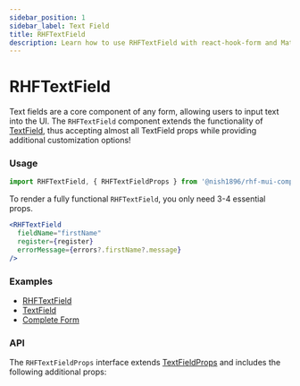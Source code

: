 ```yaml
---
sidebar_position: 1
sidebar_label: Text Field
title: RHFTextField
description: Learn how to use RHFTextField with react-hook-form and Material-UI to create customizable and efficient form fields. Explore key props, examples, and API details to enhance your React forms.
---
```



# RHFTextField

Text fields are a core component of any form, allowing users to input text into the UI.
The `RHFTextField` component extends the functionality of [TextField](https://mui.com/material-ui/react-text-field/),
thus accepting almost all TextField props while providing additional customization options!

### Usage

```js
import RHFTextField, { RHFTextFieldProps } from '@nish1896/rhf-mui-components/mui/textfield';
```

To render a fully functional `RHFTextField`, you only need 3-4 essential props.

```jsx
<RHFTextField
  fieldName="firstName"
  register={register}
  errorMessage={errors?.firstName?.message}
/>
```

### Examples
- [RHFTextField](https://rhf-mui-components-examples.netlify.app/textfield-and-passwordinput)
- [TextField](https://mui.com/material-ui/react-text-field/)
- [Complete Form](https://rhf-mui-components-examples.netlify.app/complete-form)

### API
The `RHFTextFieldProps` interface extends [TextFieldProps](https://mui.com/material-ui/api/text-field/)
and includes the following additional props:

<RHFTextFieldPropsTable v1 />
